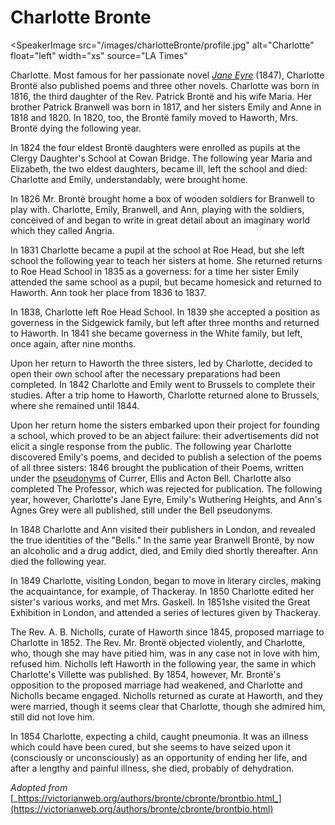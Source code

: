 <Speaker name="Charlotte Bronte" voice="female" />

# Charlotte Bronte

<SpeakerImage
  src="/images/charlotteBronte/profile.jpg"
  alt="Charlotte"
  float="left"
  width="xs"
  source="LA Times"
>
  Charlotte.
</SpeakerImage>
Most famous for her passionate novel [_Jane Eyre_](http://www.bl.uk/works/jane-eyre)
(1847), Charlotte Brontë also published poems and three other novels. Charlotte was
born in 1816, the third daughter of the Rev. Patrick Brontë and his wife Maria. Her
brother Patrick Branwell was born in 1817, and her sisters Emily and Anne in 1818
and 1820. In 1820, too, the Brontë family moved to Haworth, Mrs. Brontë dying the
following year.

In 1824 the four eldest Brontë daughters were enrolled as pupils at the Clergy Daughter's School at Cowan Bridge. The following year Maria and Elizabeth, the two eldest daughters, became ill, left the school and died: Charlotte and Emily, understandably, were brought home.

In 1826 Mr. Brontë brought home a box of wooden soldiers for Branwell to play with. Charlotte, Emily, Branwell, and Ann, playing with the soldiers, conceived of and began to write in great detail about an imaginary world which they called Angria.

In 1831 Charlotte became a pupil at the school at Roe Head, but she left school the following year to teach her sisters at home. She returned returns to Roe Head School in 1835 as a governess: for a time her sister Emily attended the same school as a pupil, but became homesick and returned to Haworth. Ann took her place from 1836 to 1837.

In 1838, Charlotte left Roe Head School. In 1839 she accepted a position as governess in the Sidgewick family, but left after three months and returned to Haworth. In 1841 she became governess in the White family, but left, once again, after nine months.

Upon her return to Haworth the three sisters, led by Charlotte, decided to open their own school after the necessary preparations had been completed. In 1842 Charlotte and Emily went to Brussels to complete their studies. After a trip home to Haworth, Charlotte returned alone to Brussels, where she remained until 1844.

Upon her return home the sisters embarked upon their project for founding a school, which proved to be an abject failure: their advertisements did not elicit a single response from the public. The following year Charlotte discovered Emily's poems, and decided to publish a selection of the poems of all three sisters: 1846 brought the publication of their Poems, written under the [pseudonyms](https://victorianweb.org/authors/bronte/cbronte/thormahlen.html) of Currer, Ellis and Acton Bell. Charlotte also completed The Professor, which was rejected for publication. The following year, however, Charlotte's Jane Eyre, Emily's Wuthering Heights, and Ann's Agnes Grey were all published, still under the Bell pseudonyms.

In 1848 Charlotte and Ann visited their publishers in London, and revealed the true identities of the "Bells." In the same year Branwell Brontë, by now an alcoholic and a drug addict, died, and Emily died shortly thereafter. Ann died the following year.

In 1849 Charlotte, visiting London, began to move in literary circles, making the acquaintance, for example, of Thackeray. In 1850 Charlotte edited her sister's various works, and met Mrs. Gaskell. In 1851she visited the Great Exhibition in London, and attended a series of lectures given by Thackeray.

The Rev. A. B. Nicholls, curate of Haworth since 1845, proposed marriage to Charlotte in 1852. The Rev. Mr. Brontë objected violently, and Charlotte, who, though she may have pitied him, was in any case not in love with him, refused him. Nicholls left Haworth in the following year, the same in which Charlotte's Villette was published. By 1854, however, Mr. Brontë's opposition to the proposed marriage had weakened, and Charlotte and Nicholls became engaged. Nicholls returned as curate at Haworth, and they were married, though it seems clear that Charlotte, though she admired him, still did not love him.

In 1854 Charlotte, expecting a child, caught pneumonia. It was an illness which could have been cured, but she seems to have seized upon it (consciously or unconsciously) as an opportunity of ending her life, and after a lengthy and painful illness, she died, probably of dehydration.

_Adopted from_ [_https://victorianweb.org/authors/bronte/cbronte/brontbio.html_](https://victorianweb.org/authors/bronte/cbronte/brontbio.html)
